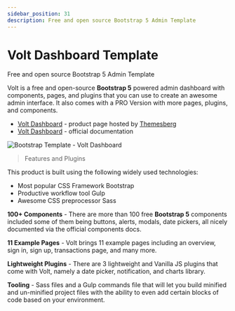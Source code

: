 ```yaml
---
sidebar_position: 31
description: Free and open source Bootstrap 5 Admin Template
---
```


# Volt Dashboard Template

<SubHeading>Free and open source Bootstrap 5 Admin Template</SubHeading>

Volt is a free and open-source **Bootstrap 5** powered admin dashboard with components, pages, and plugins that you can use to create an awesome admin interface. It also comes with a PRO Version with more pages, plugins, and components.

- [Volt Dashboard](https://themesberg.com/product/admin-dashboard/volt-bootstrap-5-dashboard) - product page hosted by [Themesberg](../partners/themesberg.mdx)
- [Volt Dashboard](https://themesberg.com/docs/volt-bootstrap-5-dashboard/getting-started/quick-start/) - official documentation

![Bootstrap Template - Volt Dashboard](../../../static/assets/docs-cover-volt-dashboard.jpg)

> Features and Plugins

This product is built using the following widely used technologies:

- Most popular CSS Framework Bootstrap
- Productive workflow tool Gulp
- Awesome CSS preprocessor Sass

**100+ Components** - There are more than 100 free **Bootstrap 5** components included some of them being buttons, alerts, modals, date pickers, all nicely documented via the official components docs.

**11 Example Pages** - Volt brings 11 example pages including an overview, sign in, sign up, transactions page, and many more.

**Lightweight Plugins** - There are 3 lightweight and Vanilla JS plugins that come with Volt, namely a date picker, notification, and charts library.

**Tooling** - Sass files and a Gulp commands file that will let you build minified and un-minified project files with the ability to even add certain blocks of code based on your environment.
